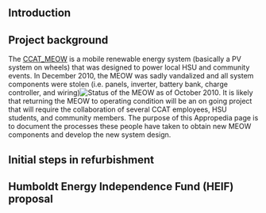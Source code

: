 == Introduction ==

== Project background ==
The [[CCAT_MEOW]] is a mobile renewable energy system (basically a PV system on wheels) that was designed to power local HSU and community events.  In December 2010, the MEOW was sadly vandalized and all system components were stolen (i.e. panels, inverter, battery bank, charge controller, and wiring)[[File:MEOW Theft.jpg|thumb|left|Status of the MEOW as of October 2010]].  It is likely that returning the MEOW to operating condition will be an on going project that will require the collaboration of several CCAT employees, HSU students, and community members. The purpose of this Appropedia page is to document the processes these people have taken to obtain new MEOW components and develop the new system design.

== Initial steps in refurbishment  ==

== Humboldt Energy Independence Fund (HEIF) proposal ==